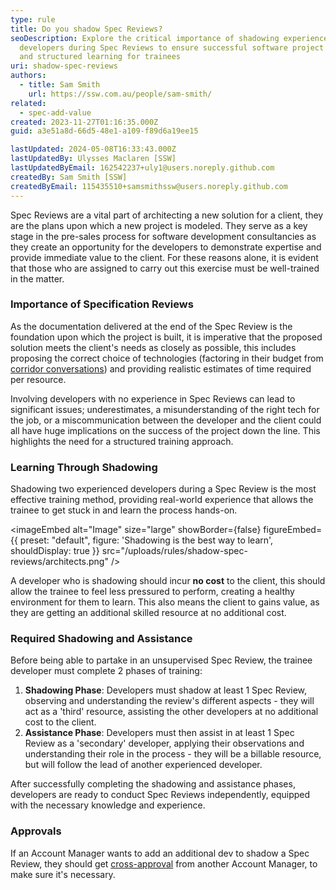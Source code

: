 ```yaml
---
type: rule
title: Do you shadow Spec Reviews?
seoDescription: Explore the critical importance of shadowing experienced
  developers during Spec Reviews to ensure successful software project outcomes
  and structured learning for trainees
uri: shadow-spec-reviews
authors:
  - title: Sam Smith
    url: https://ssw.com.au/people/sam-smith/
related:
  - spec-add-value
created: 2023-11-27T01:16:35.000Z
guid: a3e51a8d-66d5-48e1-a109-f89d6a19ee15

lastUpdated: 2024-05-08T16:33:43.000Z
lastUpdatedBy: Ulysses Maclaren [SSW]
lastUpdatedByEmail: 162542237+uly1@users.noreply.github.com
createdBy: Sam Smith [SSW]
createdByEmail: 115435510+samsmithssw@users.noreply.github.com
---
```


Spec Reviews are a vital part of architecting a new solution for a client, they are the plans upon which a new project is modeled. They serve as a key stage in the pre-sales process for software development consultancies as they create an opportunity for the developers to demonstrate expertise and provide immediate value to the client. For these reasons alone, it is evident that those who are assigned to carry out this exercise must be well-trained in the matter.
### Importance of Specification Reviews

As the documentation delivered at the end of the Spec Review is the foundation upon which the project is built, it is imperative that the proposed solution meets the client's needs as closely as possible, this includes proposing the correct choice of technologies (factoring in their budget from [corridor conversations](/corridor-conversations)) and providing realistic estimates of time required per resource.

Involving developers with no experience in Spec Reviews can lead to significant issues; underestimates, a misunderstanding of the right tech for the job, or a miscommunication between the developer and the client could all have huge implications on the success of the project down the line. This highlights the need for a structured training approach.

### Learning Through Shadowing

Shadowing two experienced developers during a Spec Review is the most effective training method, providing real-world experience that allows the trainee to get stuck in and learn the process hands-on.


<imageEmbed
  alt="Image"
  size="large"
  showBorder={false}
  figureEmbed={{
    preset: "default",
    figure: 'Shadowing is the best way to learn',
    shouldDisplay: true
  }}
  src="/uploads/rules/shadow-spec-reviews/architects.png"
/>

A developer who is shadowing should incur **no cost** to the client, this should allow the trainee to feel less pressured to perform, creating a healthy environment for them to learn. This also means the client to gains value, as they are getting an additional skilled resource at no additional cost.

### Required Shadowing and Assistance

Before being able to partake in an unsupervised Spec Review, the trainee developer must complete 2 phases of training:

1. **Shadowing Phase**: Developers must shadow at least 1 Spec Review, observing and understanding the review's different aspects - they will act as a 'third' resource, assisting the other developers at no additional cost to the client.
2. **Assistance Phase**: Developers must then assist in at least 1 Spec Review as a 'secondary' developer, applying their observations and understanding their role in the process - they will be a billable resource, but will follow the lead of another experienced developer.

After successfully completing the shadowing and assistance phases, developers are ready to conduct Spec Reviews independently, equipped with the necessary knowledge and experience.

### Approvals

If an Account Manager wants to add an additional dev to shadow a Spec Review, they should get [cross-approval](/cross-approvals) from another Account Manager, to make sure it's necessary.
